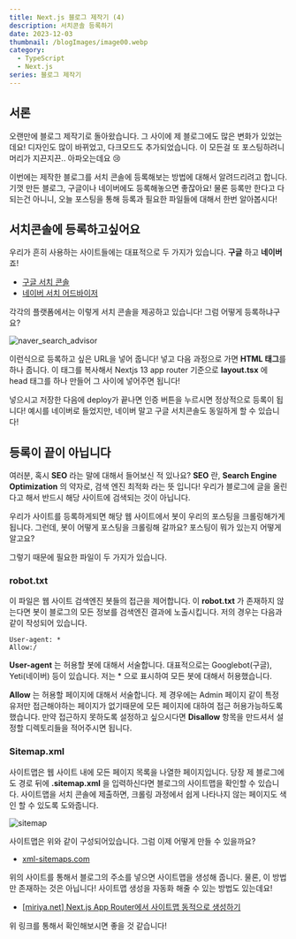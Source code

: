 ```yaml
---
title: Next.js 블로그 제작기 (4)
description: 서치콘솔 등록하기
date: 2023-12-03
thumbnail: /blogImages/image00.webp
category:
  - TypeScript
  - Next.js
series: 블로그 제작기
---
```


## 서론

오랜만에 블로그 제작기로 돌아왔습니다. 그 사이에 제 블로그에도 많은 변화가 있었는데요! 디자인도 많이 바뀌었고, 다크모드도 추가되었습니다.
이 모든걸 또 포스팅하려니 머리가 지끈지끈.. 아파오는데요 😢

이번에는 제작한 블로그를 서치 콘솔에 등록해보는 방법에 대해서 알려드리려고 합니다. 기껏 만든 블로그, 구글이나 네이버에도 등록해놓으면 좋잖아요!
물론 등록만 한다고 다 되는건 아니니, 오늘 포스팅을 통해 등록과 필요한 파일들에 대해서 한번 알아봅시다!

## 서치콘솔에 등록하고싶어요

우리가 흔히 사용하는 사이트들에는 대표적으로 두 가지가 있습니다. **구글** 하고 **네이버** 죠!

- [구글 서치 콘솔](https://search.google.com/search-console?hl=ko)
- [네이버 서치 어드바이저](https://searchadvisor.naver.com/)

각각의 플랫폼에서는 이렇게 서치 콘솔을 제공하고 있습니다! 그럼 어떻게 등록하냐구요?

![naver_search_advisor](</blogImages/2023_12_03/2023_12_03_(1).webp>)

이런식으로 등록하고 싶은 URL을 넣어 줍니다! 넣고 다음 과정으로 가면 **HTML 태그**를 하나 줍니다.
이 태그를 복사해서 Nextjs 13 app router 기준으로 **layout.tsx** 에 head 태그를 하나 만들어 그 사이에 넣어주면 됩니다!

넣으시고 저장한 다음에 deploy가 끝나면 인증 버튼을 누르시면 정상적으로 등록이 됩니다!
예시를 네이버로 들었지만, 네이버 말고 구글 서치콘솔도 동일하게 할 수 있습니다!

## 등록이 끝이 아닙니다

여러분, 혹시 **SEO** 라는 말에 대해서 들어보신 적 있나요? **SEO** 란, **Search Engine Optimization** 의 약자로, 검색 엔진 최적화 라는 뜻 입니다!
우리가 블로그에 글을 올린다고 해서 반드시 해당 사이트에 검색되는 것이 아닙니다.

우리가 사이트를 등록하게되면 해당 웹 사이트에서 봇이 우리의 포스팅을 크롤링해가게 됩니다.
그런데, 봇이 어떻게 포스팅을 크롤링해 갈까요? 포스팅이 뭐가 있는지 어떻게 알고요?

그렇기 때문에 필요한 파일이 두 가지가 있습니다.

### robot.txt

이 파일은 웹 사이트 검색엔진 봇들의 접근을 제어합니다. 이 **robot.txt** 가 존재하지 않는다면 봇이 블로그의 모든 정보를 검색엔진 결과에 노출시킵니다.
저의 경우는 다음과 같이 작성되어 있습니다.

```text
User-agent: *
Allow:/
```

**User-agent** 는 허용할 봇에 대해서 서술합니다. 대표적으로는 Googlebot(구글), Yeti(네이버) 등이 있습니다.
저는 \* 으로 표시하여 모든 봇에 대해서 허용했습니다.

**Allow** 는 허용할 페이지에 대해서 서술합니다. 제 경우에는 Admin 페이지 같이 특정 유저만 접근해야하는 페이지가 없기때문에 모든 페이지에 대하여 접근 허용가능하도록 했습니다.
만약 접근하지 못하도록 설정하고 싶으시다면 **Disallow** 항목을 만드셔서 설정할 디렉토리들을 적어주시면 됩니다.

### Sitemap.xml

사이트맵은 웹 사이트 내에 모든 페이지 목록을 나열한 페이지입니다. 당장 제 블로그에도 경로 뒤에 **.sitemap.xml** 을 입력하신다면 블로그의 사이트맵을 확인할 수 있습니다.
사이트맵을 서치 콘솔에 제출하면, 크롤링 과정에서 쉽게 나타나지 않는 페이지도 색인 할 수 있도록 도와줍니다.

![sitemap](</blogImages/2023_12_03/2023_12_03_(2).webp>)

사이트맵은 위와 같이 구성되어있습니다. 그럼 이제 어떻게 만들 수 있을까요?

- [xml-sitemaps.com](https://www.xml-sitemaps.com/)

위의 사이트를 통해서 블로그의 주소를 넣으면 사이트맵을 생성해 줍니다.
물론, 이 방법만 존재하는 것은 아닙니다! 사이트맵 생성을 자동화 해줄 수 있는 방법도 있는데요!

- [[miriya.net] Next.js App Router에서 사이트맵 동적으로 생성하기](https://miriya.net/blog/5eqEkoFp5Sklt2LU5Tgz)

위 링크를 통해서 확인해보시면 좋을 것 같습니다!
